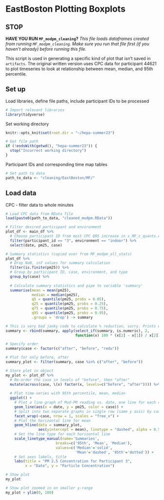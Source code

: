 # EastBoston Plotting Boxplots

## STOP

**HAVE YOU RUN `MF_modpm_cleaning`?**
*This file loads dataframes created from running `MF_modpm_cleaning`. Make sure you run that file first (if you haven't already) before running this file.*

This script is used in generating a specific kind of plot that isn't saved in `artifacts`. The original written version uses CPC data for participant 44621  to plot timeseries to look at relationship between mean, median, and 95th percentile.

## Set up
Load libraries, define file paths, include participant IDs to be processed
```r
# Import relevant libraries
library(tidyverse)
```

Set working directory
```r
knitr::opts_knit$set(root.dir = "~/hepa-summer23")
```

```r
# Get file path
if (!endsWith(getwd(), "hepa-summer23")) {
  stop("Incorrect working directory")
}
```

Participant IDs and corresponding time map tables
```r
# Set path to data
path_to_data <- "cleaning/EastBoston/MF/"
```

## Load data
CPC - filter data to whole minutes
```r
# Load CPC data from RData file
load(paste0(path_to_data, "cleaned_modpm.RData"))
```

```r
# Filter desired participant and environment
plot_df <- main_df %>%
  # Choose participant ID from most CPC Q95 increase in s_MF_c_quants.csv
  filter(participant_id == "3", environment == "indoor") %>%
  select(date, pm25, case)
```

```r
# Summary statistics (copied over from MF_modpm_all_stats)
plot_df %>%
  # Drop NaN, inf values for summary calculation
  filter(is.finite(pm25)) %>%
  # Group by participant ID, case, environment, and type
  group_by(case) %>%
  
  # Calculate summary statistics and pipe to variable 'summary'
  summarise(mean = mean(pm25),
            median = median(pm25), 
            q5 = quantile(pm25, probs = 0.05), 
            q25 = quantile(pm25, probs = 0.25),
            q75 = quantile(pm25, probs = 0.75),
            q95 = quantile(pm25, probs = 0.95),
            .groups = 'drop') -> summary

# This is very bad janky code to calculate % reduction, sorry. Prints warning
summary <- rbind(summary, apply(select_if(summary, is.numeric), 2, 
                                function(x) 100 * (x[2] - x[1]) / x[2]))

# Specify order
summary$case <- factor(c("after", "before", "redu"))

# Plot for only before, after
summary_plot <- filter(summary, case %in% c("after", "before"))
```


```r
# Store plot in object
my_plot <- plot_df %>%
  # Re-order the case in levels of "before", then "after"
  mutate(across(case, \(x) factor(x, levels=c("before", "after")))) %>%
  
  # Plot time-series with 95th percentile, mean, median
  ggplot() +
    # Plot a line graph of Mod-PM reading vs. date, one line for each case
    geom_line(aes(x = date, y = pm25, color = case)) +
    # Split into two separate graphs in single row (same y axis) by case
    facet_wrap(~case, nrow = 1, scales = "free_x") +
    # Plot the horizontal line for mean
    geom_hline(data = summary_plot, 
               aes(yintercept = mean), linetype = "dashed", alpha = 0.5) +
    # Set the line type for each horizontal line
    scale_linetype_manual(name='Summaries',
                       breaks=c('95th', 'Mean', 'Median'),
                       values=c('Median'='solid',
                                'Mean'='dashed', '95th'='dotted')) +
    # Set axes labels, title
    labs(title = "PM 2.5 Concentration for Participant 3",
         x = "Date", y = "Particle Concentration")

# Show plot
my_plot
```

```r
# Show plot zoomed in on smaller y-range
my_plot + ylim(0, 100)
```